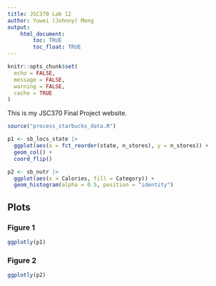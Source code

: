 ```yaml
---
title: JSC370 Lab 12
author: Yuwei (Johnny) Meng
output: 
    html_document:
        toc: TRUE
        toc_float: TRUE
---
```


```r
knitr::opts_chunk$set(
  echo = FALSE,
  message = FALSE,
  warning = FALSE,
  cache = TRUE
)
```

This is my JSC370 Final Project website.

```r
source("process_starbucks_data.R")
```

```r
p1 <- sb_locs_state |>
  ggplot(aes(x = fct_reorder(state, n_stores), y = n_stores)) +
  geom_col() +
  coord_flip()
```

```r
p2 <- sb_nutr |>
  ggplot(aes(x = Calories, fill = Category)) +
  geom_histogram(alpha = 0.5, position = "identity")
```

## Plots {.tabset}

### Figure 1

```r
ggplotly(p1)
```

### Figure 2

```r
ggplotly(p2)
```